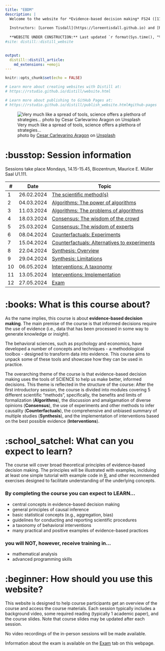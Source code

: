 ```yaml
---
title: "EBDM"
description: |
  Welcome to the website for *Evidence-based decision making* FS24 ([11230-01](https://vorlesungsverzeichnis.unibas.ch/de/home?id=280447))
  
  Instructors: [Loreen Tisdall](https://loreentisdall.github.io) and [Rui Mata](https://psychologie.unibas.ch/de/personen/rui-mata/about-me/), University of Basel
  
  **WEBSITE UNDER CONSTRUCTION:** Last updated `r format(Sys.time(), "%a %b %d %X %Y")`
#site: distill::distill_website

    
output: 
  distill::distill_article:
    md_extensions: +emoji
---
```


```r
knitr::opts_chunk$set(echo = FALSE)

# Learn more about creating websites with Distill at:
# https://rstudio.github.io/distill/website.html

# Learn more about publishing to GitHub Pages at:
# https://rstudio.github.io/distill/publish_website.html#github-pages

```

![Very much like a spread of tools, science offers a plethora of strategies... <br> <span>photo by <a href="https://unsplash.com/@carlevarino?utm_source=unsplash&amp;utm_medium=referral&amp;utm_content=creditCopyText">Cesar Carlevarino Aragon</a> on <a href="https://unsplash.com/s/photos/tools?utm_source=unsplash&amp;utm_medium=referral&amp;utm_content=creditCopyText">Unsplash</a></span>](photos/cesar-carlevarino-aragon-NL_DF0Klepc-unsplash.jpg)

# :busstop: Session information

Sessions take place Mondays, 14.15-15.45, Biozentrum, Maurice E. Müller Saal U1.111.  

::: l-body
| # | Date     | Topic                         | 
|---| ---------|-------------------------------|
| 1 | 26.02.2024 | [The scientific method(s)](session1.html) | 
| 2 | 04.03.2024 | [Algorithms: The power of algorithms](session2.html) | 
| 3 | 11.03.2024 | [Algorithms: The problems of algorithms](session3.html) | 
| 4 | 18.03.2024 | [Consensus: The wisdom of the crowd](session4.html) | 
| 5 | 25.03.2024 | [Consensus: The wisdom of experts](session5.html) | 
| 6 | 08.04.2024 | [Counterfactuals: Experiments](session6.html) | 
| 7 | 15.04.2024 | [Counterfactuals: Alternatives to experiments](session7.html) | 
| 8 | 22.04.2024 | [Synthesis: Overview](session8.html) | 
| 9 | 29.04.2024 | [Synthesis: Limitations](session9.html) | 
| 10 | 06.05.2024 | [Interventions: A taxonomy](session10.html) | 
| 11 | 13.05.2024 | [Interventions: Implementation](session11.html) | 
| 12 | 27.05.2024 | [Exam](exam.html) | 
:::

# :books: What is this course about? 

As the name implies, this course is about **evidence-based decision making**. The main premise of the course is that informed decisions require the use of evidence (i.e., data that has been processed in some way to generate knowledge or insight). 

The behavioral sciences, such as psychology and economics, have developed a number of concepts and techniques - a methodological toolbox - designed to transform data into evidence. This course aims to unpack some of these tools and showcase how they can be used in practice. 

The overarching theme of the course is that evidence-based decision making uses the tools of SCIENCE to help us make better, informed decisions. This theme is reflected in the structure of the course: After the first introductory session, the course is divided into modules covering 5 different scientific "methods", specifically, the benefits and limits of formalization (**Algorithms**), the discussion and amalgamation of diverse opinions (**Consensus**), the use of experiments and other methods to infer causality (**Counterfactuals**), the comprehensive and unbiased summary of multiple studies (**Synthesis**), and the implementation of interventions based on the best possible evidence (**Interventions**). 

# :school_satchel: What can you expect to learn? 

The course will cover broad theoretical principles of evidence-based decision making. The principles will be illustrated with examples, inclduing at least one simple tutorial with example code in [R](https://www.r-project.org), and other recommended exercises designed to facilitate understanding of the underlying concepts.

### By completing the course you can expect to LEARN... 

- central concepts in evidence-based decision making
- general principles of causal inference
- basic statistical concepts (e.g., aggregation, bias)
- guidelines for conducting and reporting scientific procedures  
- a taxonomy of behavioral interventions
- many practical and positive examples of evidence-based practices

### you will NOT, however, receive training in...

- mathematical analysis
- advanced programming skills 

# :beginner: How should you use this website? 

This website is designed to help course participants get an overview of the course and access the course materials. Each session typically includes a background video, some required reading (typically 1 academic paper), and the course slides. Note that course slides may be updated after each session. 

No video recordings of the in-person sessions will be made available. 

Information about the exam is available on the [Exam](exam.html) tab on this webpage.  
